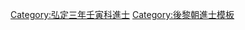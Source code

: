 {{Navbox
|name = 弘定三年壬寅科庭試進士榜
|title = [[後黎朝進士列表|弘定三年（1602年）壬寅科庭試進士榜]]
|titlestyle = background-color:#FFD700;
|image =
|style = width:100%;text-align:center; 
|groupstyle = text-align:center; background-color:#FFD700;
|liststyle = text-align:center;
|state = {{{state<includeonly>|collapsed</includeonly>}}}

|group1 = 第二甲<br>勅賜進士出身<br>共2名
|list1 = '''[[阮登|阮　登]]''' - [[阮文澧]]

|group2 = 第三甲<br>勅賜同進士出身<br>共8名
|list2 = [[阮珙|阮　珙]] - [[黎翊|黎　翊]] - [[阮用霑]] - [[阮堯臣]] - [[阮有作]] - [[裴文彪]] - [[阮政|阮　政]] - [[阮自強]]

|belowstyle = text-align: center; background-color:#FFD700;
|below='''前一科：[[Template:光興二十一年戊戌科庭試進士榜|光興二十一年戊戌科]]　'''·'''　後一科：[[Template:弘定五年甲辰科庭試進士榜|弘定五年甲辰科]]'''
}}
[[Category:弘定三年壬寅科進士]]
<noinclude>[[Category:弘定三年壬寅科進士| ]]
[[Category:後黎朝進士模板]]</noinclude>